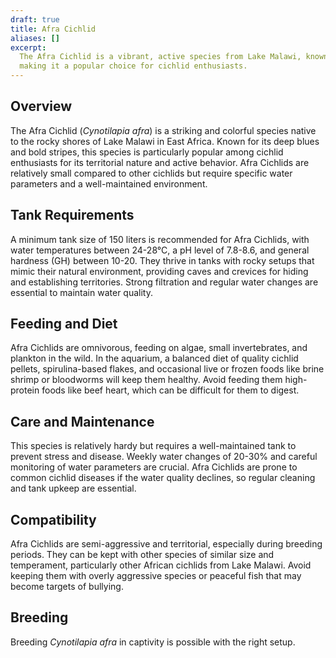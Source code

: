 ```yaml
---
draft: true
title: Afra Cichlid
aliases: []
excerpt:
  The Afra Cichlid is a vibrant, active species from Lake Malawi, known for its striking colors and moderate care needs,
  making it a popular choice for cichlid enthusiasts.
---
```


## Overview

The Afra Cichlid (_Cynotilapia afra_) is a striking and colorful species native to the rocky shores of Lake Malawi in
East Africa. Known for its deep blues and bold stripes, this species is particularly popular among cichlid enthusiasts
for its territorial nature and active behavior. Afra Cichlids are relatively small compared to other cichlids but
require specific water parameters and a well-maintained environment.

## Tank Requirements

A minimum tank size of 150 liters is recommended for Afra Cichlids, with water temperatures between 24-28°C, a pH level
of 7.8-8.6, and general hardness (GH) between 10-20. They thrive in tanks with rocky setups that mimic their natural
environment, providing caves and crevices for hiding and establishing territories. Strong filtration and regular water
changes are essential to maintain water quality.

## Feeding and Diet

Afra Cichlids are omnivorous, feeding on algae, small invertebrates, and plankton in the wild. In the aquarium, a
balanced diet of quality cichlid pellets, spirulina-based flakes, and occasional live or frozen foods like brine shrimp
or bloodworms will keep them healthy. Avoid feeding them high-protein foods like beef heart, which can be difficult for
them to digest.

## Care and Maintenance

This species is relatively hardy but requires a well-maintained tank to prevent stress and disease. Weekly water changes
of 20-30% and careful monitoring of water parameters are crucial. Afra Cichlids are prone to common cichlid diseases if
the water quality declines, so regular cleaning and tank upkeep are essential.

## Compatibility

Afra Cichlids are semi-aggressive and territorial, especially during breeding periods. They can be kept with other
species of similar size and temperament, particularly other African cichlids from Lake Malawi. Avoid keeping them with
overly aggressive species or peaceful fish that may become targets of bullying.

## Breeding

Breeding _Cynotilapia afra_ in captivity is possible with the right setup.
